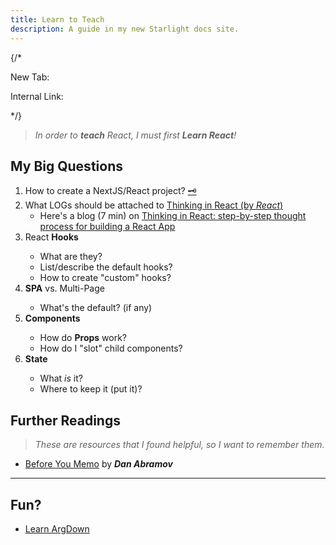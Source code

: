 ```yaml
---
title: Learn to Teach
description: A guide in my new Starlight docs site.
---
```



{/* 

New Tab:
<a target="_blank" href=""></a>

Internal Link:
[](/DMIT-2008/tutorials/00/)
[](/DMIT-2008/reference/00/)

*/}

> *In order to **teach** React, I must first **Learn React**!*

## My Big Questions

1. How to create a NextJS/React project? [🗝️](/DMIT-2008/tutorials/00/)
1. What LOGs should be attached to <a target="_blank" href="https://react.dev/learn/thinking-in-react">Thinking in React (by *React*)</a>
    - Here's a blog (7 min) on <a target="_blank" href="https://blog.sreejit.dev/thinking-in-react-step-by-step-thought-process-for-building-a-react-app">Thinking in React: step-by-step thought process for building a React App</a>
1. <Icon name="seti:react" class="inline-block text-orange-500 pt-1 m-0" /> React **Hooks**
    - What are they?
    - List/describe the default hooks?
    - How to create "custom" hooks?
1. <Icon name="vercel" class="inline-block text-green-500 m-0 pt-1"/> **SPA** vs. Multi-Page
    - What's the default? (if any)
1. <Icon name="seti:react" class="inline-block text-orange-500 pt-1 m-0" /> **Components**
    - How do **Props** work?
    - How do I "slot" child components?
1. <Icon name="seti:react" class="inline-block text-orange-500 pt-1 m-0" /> **State**
    - What *is* it?
    - Where to keep it (put it)?

## Further Readings

> *These are resources that I found helpful, so I want to remember them.*

- <a target="readMe" href="https://overreacted.io/before-you-memo/">Before You Memo</a> by ***Dan Abramov***

----

## Fun?

- <a target="_blank" href="https://argdown.org/">Learn ArgDown <Icon name="seti:argdown" class="inline-block text-amber-300" /></a>